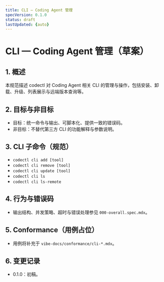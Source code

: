 ```yaml
---
title: CLI — Coding Agent 管理
specVersion: 0.1.0
status: draft
lastUpdated: {auto}
---
```


# CLI — Coding Agent 管理（草案）

## 1. 概述
本规范描述 codectl 对 Coding Agent 相关 CLI 的管理与操作，包括安装、卸载、升级、列表展示与远端版本查询等。

## 2. 目标与非目标
- 目标：统一命令与输出、可脚本化、提供一致的错误码。
- 非目标：不替代第三方 CLI 的功能解释与参数说明。

## 3. CLI 子命令（规范）
- `codectl cli add [tool]`
- `codectl cli remove [tool]`
- `codectl cli update [tool]`
- `codectl cli ls`
- `codectl cli ls-remote`

## 4. 行为与错误码
- 输出结构、并发策略、超时与错误处理参见 `000-overall.spec.mdx`。

## 5. Conformance（用例占位）
- 用例将补充于 `vibe-docs/conformance/cli-*.mdx`。

## 6. 变更记录
- 0.1.0：初稿。
